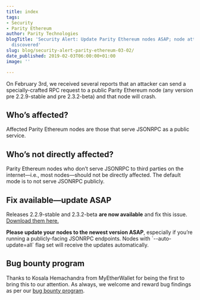 ```yaml
---
title: index
tags:
- Security
- Parity Ethereum
author: Parity Technologies
blogTitle: 'Security Alert: Update Parity Ethereum nodes ASAP; node attack vector
  discovered'
slug: blog/security-alert-parity-ethereum-03-02/
date_published: 2019-02-03T06:00:00+01:00
image: ''

---
```

On February 3rd, we received several reports that an attacker can send a specially-crafted RPC request to a public Parity Ethereum node (any version pre 2.2.9-stable and pre 2.3.2-beta) and that node will crash.

## **Who’s affected?**

Affected Parity Ethereum nodes are those that serve JSONRPC as a public service.

## **Who’s not directly affected?**

Parity Ethereum nodes who don’t serve JSONRPC to third parties on the internet—i.e., most nodes—should not be directly affected. The default mode is to not serve JSONRPC publicly.

## **Fix available—update ASAP**

Releases 2.2.9-stable and 2.3.2-beta **are now available** and fix this issue. [Download them here.](https://github.com/paritytech/parity-ethereum/releases)

**Please update your nodes to the newest version ASAP**, especially if you’re running a publicly-facing JSONRPC endpoints. Nodes with \`--auto-update=all\` flag set will receive the updates automatically.

## **Bug bounty program**

Thanks to Kosala Hemachandra from MyEtherWallet for being the first to bring this to our attention. As always, we welcome and reward bug findings as per our [bug bounty program](https://www.parity.io/bug-bounty/).